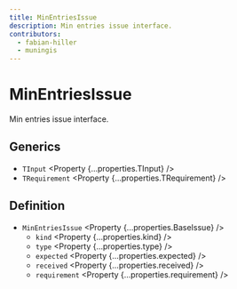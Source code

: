 ```yaml
---
title: MinEntriesIssue
description: Min entries issue interface.
contributors:
  - fabian-hiller
  - muningis
---
```



# MinEntriesIssue

Min entries issue interface.

## Generics

- `TInput` <Property {...properties.TInput} />
- `TRequirement` <Property {...properties.TRequirement} />

## Definition

- `MinEntriesIssue` <Property {...properties.BaseIssue} />
  - `kind` <Property {...properties.kind} />
  - `type` <Property {...properties.type} />
  - `expected` <Property {...properties.expected} />
  - `received` <Property {...properties.received} />
  - `requirement` <Property {...properties.requirement} />
